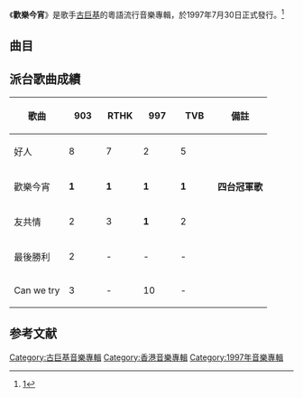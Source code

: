 {{otheruses|歡樂今宵 (消歧義)}}
{{Album infobox|
|Name='''歡樂今宵'''
|Type=[[專輯|專輯]]|Artist=[[古巨基|古巨基]]
|Cover=
|Recorded=古巨基
|Background= 
|Released= 1997年7月30日
|Genre=[[粵語流行音樂|粵語流行音樂]]
|Label=[[藝能動音|藝能動音]]<ref name="ifpihk"/>
|Number=
|Length=37分1秒
|Producer=
|Reviews=
|Last album= [[第二最愛|第二最愛]]<br/>(1997年)
|This album='''歡樂今宵'''<br/> (1997年)|Next album= [[忘了時間的鐘|忘了時間的鐘]]<br/>(1997年)
}}

《'''歡樂今宵'''》是歌手[[古巨基|古巨基]]的粵語流行音樂專輯，於1997年7月30日正式發行。<ref name="ifpihk">[https://web.archive.org/web/20161011044000/http://www.ifpihk.org/zh/gold-disc-award-presented/1997]</ref>

==曲目==
{{tracklist
| total_length    = 37:01

| title1         = 歡樂今宵
| music1         = [[黃丹儀|黃丹儀]]
| lyrics1        = [[黃偉文|黃偉文]]
| arranger1      = 黃丹儀
| producer1      = [[陳德建|陳德建]]、[[張佳添|張佳添]]
| note1          = 電影《[[求戀期|求戀期]]》主題曲
| length1        = 3:44

| title2         = 友共情
| music2         = [[陳光榮|陳光榮]]
| lyrics2        = [[周禮茂|周禮茂]]
| arranger2      = 陳光榮
| producer2      = 陳光榮
| length2        = 3:18

| title3         = Can We Try
| music3         = 張佳添
| lyrics3        = 黃偉文
| arranger3      = [[張兆鴻|張兆鴻]]
| producer3      = 陳德建、張佳添
| longnote3      = 
| length3        = 3:53

| title4         = 漩渦
| music4         = [[蔡立章|蔡立章]]
| lyrics4        = [[陳少琪|陳少琪]]
| arranger4      = [[蘇德華|蘇德華]]
| producer4      = 陳德建、張佳添
| longnote4      = 
| length4        = 3:13

| title5         = 最後一舞
| music5         = [[金培達|金培達]]
| lyrics5        = [[郭啟華|郭啟華]]
| arranger5      = 金培達
| producer5      = 陳德建
| longnote5      = 
| length5        = 4:04

| title6         = 西部之醉
| music6         = [[吳國敬|吳國敬]]
| lyrics6        = 周禮茂
| arranger6      = 吳國敬、[[楊雲驃|楊雲驃]]
| producer6      = 張佳添
| longnote6      = 
| length6        = 3:03

| title7         = 你是我信心
| music7         = 陳光榮
| lyrics7        = 周禮茂
| arranger7      = 陳光榮
| producer7      = 陳光榮
| length7        = 3:31

| title8         = 要是那時...
| music8         = [[黃偉年|黃偉年]]
| lyrics8        = [[林夕|林夕]]
| arranger8      = 黃偉年
| producer8      = 黃偉年
| longnote8      = 
| length8        = 4:03

| title9         = 好人
| music9         = [[刘志远_(香港音乐人)|劉志遠]]
| lyrics9        = 黃偉文
| arranger9      = 劉志遠
| producer9      = [[江港生|江港生]]
| longnote9      = 
| length9        = 3:27

| title10        = 最後勝利
| music10        = [[小兵|小兵]]
| lyrics10       = 林夕
| arranger10     = 小兵
| producer10     = 小兵
| note10          = 電影《[[熱血最強|熱血最強]]》主題曲
| length10       = 4:41
}}

== 派台歌曲成績 ==
{| class="wikitable" style="width: 50%;"
|-
! 歌曲 || width="50"|903 || width="50"|RTHK || width="50"|997 || width="50"|TVB || 備註
|-
| 好人 || 8 || 7 || 2 || 5 || 
|-
| 歡樂今宵 || '''1''' || '''1''' || '''1''' || '''1''' || '''四台冠軍歌'''
|-
| 友共情 || 2 || 3 || '''1''' || 2 || 
|-
| 最後勝利 || 2 || - || - || - || 
|-
| Can we try || 3 || - || 10 || - || 
|}

[[Category:古巨基音樂專輯|Category:古巨基音樂專輯]]
[[Category:香港音樂專輯|Category:香港音樂專輯]]
[[Category:1997年音樂專輯|Category:1997年音樂專輯]]

==参考文献==
{{reflist}}

{{古巨基}}
{{香港電影金像獎最佳原創電影歌曲}}